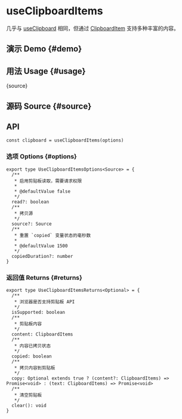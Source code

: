 # useClipboardItems


<HooksType category="Browser" isSupported />

几乎与 [useClipboard](/reference/use-clipboard) 相同，但通过 [ClipboardItem](https://developer.mozilla.org/en-US/docs/Web/API/ClipboardItem) 支持多种丰富的内容。

## 演示 Demo \{#demo}


<App />

## 用法 Usage \{#usage}


<RawCode>{source}</RawCode>

## 源码 Source \{#source}


<Source />

## API

```tsx
const clipboard = useClipboardItems(options)
```

### 选项 Options \{#options}

```tsx
export type UseClipboardItemsOptions<Source> = {
  /**
   * 启用剪贴板读取，需要请求权限
   *
   * @defaultValue false
   */
  read?: boolean
  /**
   * 拷贝源
   */
  source?: Source
  /**
   * 重置 `copied` 变量状态的毫秒数
   *
   * @defaultValue 1500
   */
  copiedDuration?: number
}
```

### 返回值 Returns \{#returns}

```tsx
export type UseClipboardItemsReturns<Optional> = {
  /**
   * 浏览器是否支持剪贴板 API
   */
  isSupported: boolean
  /**
   * 剪贴板内容
   */
  content: ClipboardItems
  /**
   * 内容已拷贝状态
   */
  copied: boolean
  /**
   * 拷贝内容到剪贴板
   */
  copy: Optional extends true ? (content?: ClipboardItems) => Promise<void> : (text: ClipboardItems) => Promise<void>
  /**
   * 清空剪贴板
   */
  clear(): void
}
```
